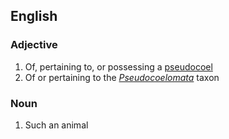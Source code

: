 ==English==

===Adjective===
{{en-adj}}

# Of, pertaining to, or possessing a [[pseudocoel]]
# Of or pertaining to the ''[[Pseudocoelomata]]'' taxon

===Noun===
{{en-noun}}

# Such an animal